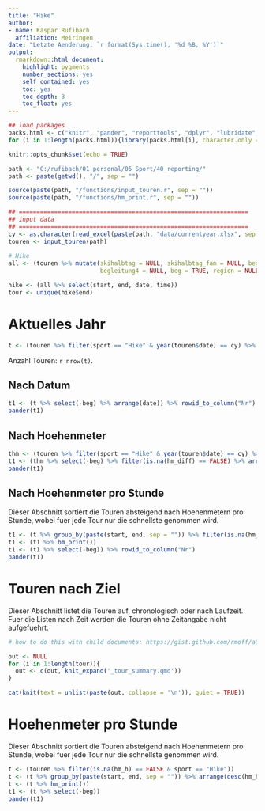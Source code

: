 ```yaml
---
title: "Hike"
author: 
- name: Kaspar Rufibach
  affiliation: Meiringen
date: "Letzte Aenderung: `r format(Sys.time(), '%d %B, %Y')`"
output: 
  rmarkdown::html_document:
    highlight: pygments
    number_sections: yes
    self_contained: yes
    toc: yes
    toc_depth: 3
    toc_float: yes
---
```


```r
## load packages
packs.html <- c("knitr", "pander", "reporttools", "dplyr", "lubridate", "readxl", "tibble")
for (i in 1:length(packs.html)){library(packs.html[i], character.only = TRUE)}

knitr::opts_chunk$set(echo = TRUE)

path <- "C:/rufibach/01_personal/05_Sport/40_reporting/"
path <- paste(getwd(), "/", sep = "")

source(paste(path, "/functions/input_touren.r", sep = ""))
source(paste(path, "/functions/hm_print.r", sep = ""))

## =================================================================
## input data
## =================================================================
cy <- as.character(read_excel(paste(path, "data/currentyear.xlsx", sep = "")))
touren <- input_touren(path)
                  
# Hike
all <- (touren %>% mutate(skihalbtag = NULL, skihalbtag_fam = NULL, begleitung1 = NULL, begleitung2 = NULL, begleitung3 = NULL, 
                          begleitung4 = NULL, beg = TRUE, region = NULL, kommentar = NULL) %>% filter(sport == "Hike") %>% arrange(end, time) )

hike <- (all %>% select(start, end, date, time))
tour <- unique(hike$end)
```

# Aktuelles Jahr 

```r
t <- (touren %>% filter(sport == "Hike" & year(touren$date) == cy) %>% group_by(date) %>% arrange(desc(time), .by_group = TRUE) %>% slice(1) %>% hm_print())
```

Anzahl Touren: `r nrow(t)`. 

::: {.panel-tabset .nav-pills}

## Nach Datum

```r
t1 <- (t %>% select(-beg) %>% arrange(date)) %>% rowid_to_column("Nr")
pander(t1)
```

## Nach Hoehenmeter

```r
thm <- (touren %>% filter(sport == "Hike" & year(touren$date) == cy) %>% group_by(date) %>% arrange(desc(time), .by_group = TRUE) %>% hm_print())
t1 <- (thm %>% select(-beg) %>% filter(is.na(hm_diff) == FALSE) %>% arrange(desc(hm_diff))) %>% rowid_to_column("Nr")
pander(t1)
```

## Nach Hoehenmeter pro Stunde

Dieser Abschnitt sortiert die Touren absteigend nach Hoehenmetern pro Stunde, wobei fuer jede Tour nur die schnellste genommen wird.

```r
t1 <- (t %>% group_by(paste(start, end, sep = "")) %>% filter(is.na(hm_h) == FALSE) %>% arrange(desc(hm_h)) %>% slice(1) %>% ungroup())
t1 <- (t1 %>% hm_print())
t1 <- (t1 %>% select(-beg)) %>% rowid_to_column("Nr")
pander(t1)
```

:::

# Touren nach Ziel

Dieser Abschnitt listet die Touren auf, chronologisch oder nach Laufzeit. Fuer die Listen nach Zeit werden die Touren ohne Zeitangabe nicht aufgefuehrt.

```r

# how to do this with child documents: https://gist.github.com/rmoff/a043676a2f084b81a434

out <- NULL
for (i in 1:length(tour)){
  out <- c(out, knit_expand('_tour_summary.qmd'))
}

cat(knit(text = unlist(paste(out, collapse = '\n')), quiet = TRUE))
```

# Hoehenmeter pro Stunde

Dieser Abschnitt sortiert die Touren absteigend nach Hoehenmetern pro Stunde, wobei fuer jede Tour nur die schnellste genommen wird.

```r
t <- (touren %>% filter(is.na(hm_h) == FALSE & sport == "Hike"))
t <- (t %>% group_by(paste(start, end, sep = "")) %>% arrange(desc(hm_h)) %>% slice(1) %>% ungroup())
t <- (t %>% hm_print())
t1 <- (t %>% select(-beg))
pander(t1)
```

